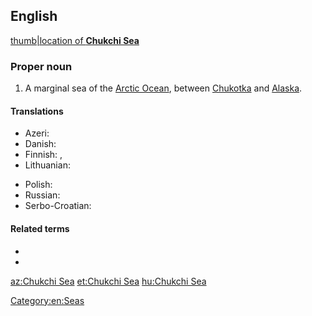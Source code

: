 ==English==
{{wikipedia}}
[[image:Chukchi_Sea_map.png|thumb|location of '''Chukchi Sea''']]
===Proper noun===
{{en-proper noun|head=Chukchi Sea}}

# A marginal sea of the [[Arctic Ocean]], between [[Chukotka]] and [[Alaska]].

====Translations====
{{trans-top|part of the Arctic Ocean}}
* Azeri: {{t+|az|Çukot dənizi}}
* Danish: {{t|da|Tjuktjerhavet}}
* Finnish: {{t+|fi|Tšuktšimeri}}, {{t|fi|Tšuktšienmeri}}
* Lithuanian: {{t|lt|Čiukčių jūra}}
{{trans-mid}}
* Polish: {{t|pl|Morze Czukockie|m}}
* Russian: {{t+|ru|Чуко́тское мо́ре|n}}
* Serbo-Croatian: {{t|sh|Čukotsko more}}
{{trans-bottom}}

====Related terms====
* {{l|en|Chukchi}}
* {{l|en|Chukotka}}

[[Category:en:Seas]]

[[az:Chukchi Sea]]
[[et:Chukchi Sea]]
[[hu:Chukchi Sea]]